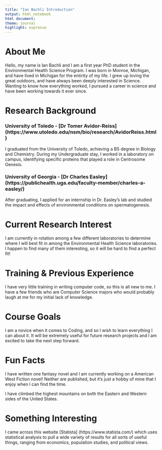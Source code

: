 ```yaml
---
title: "Ian Bachli Introduction"
output: html_notebook
html document: 
theme: journal 
highlight: espresso
---
```


# About Me 
Hello, my name is Ian Bachli and I am a first year PhD student in the Environmental Health Science Program. I was born in Monroe, Michigan, and have lived in Michigan for the entirity of my life. I grew up loving the great outdoors, and have always been deeply interested in Science. Wanting to know how everything worked, I pursued a career in science and have been working towards it ever since.

# Research Background

### University of Toledo - [Dr Tomer Avidor-Reiss] (https://www.utoledo.edu/nsm/bio/research/AvidorReiss.html)
I graduated from the University of Toledo, achieving a BS degree in Biology and Chemistry. During my Undergraduate stay, I worked in a laboratory on campus, identifying specific proteins that played a role in Centrosome Genesis.

### University of Georgia - [Dr Charles Easley] (https://publichealth.uga.edu/faculty-member/charles-a-easley/)
After graduating, I applied for an internship in Dr. Easley's lab and studied the impact and effects of environmental conditions on spermatogenesis. 

# Current Research Interest 
I am currently in rotation among a few different laboratories to determine where I will best fit in among the Environmental Health Science laboratories. I happen to find many of them interesting, so it will be hard to find a perfect fit!

# Training & Previous Experience
I have very little training in writing computer code, so this is all new to me. I have a few friends who are Computer Science majors who would probably laugh at me for my initial lack of knowledge.

# Course Goals
I am a novice when it comes to Coding, and so I wish to learn everything I can about it. It will be extremely useful for future research projects and I am excited to take the next step forward.

# Fun Facts
I have written one fantasy novel and I am currently working on a American West Fiction novel! Neither are published, but it's just a hobby of mine that I enjoy when I can find the time. 

I have climbed the highest mountains on both the Eastern and Western sides of the United States. 

# Something Interesting 
I came across this website [Statista] (https://www.statista.com/) which uses statistical analysis to pull a wide variety of results for all sorts of useful things, ranging from economics, population studies, and political views. 

